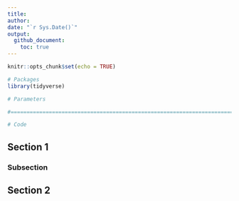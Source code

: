 ```yaml
---
title: 
author: 
date: "`r Sys.Date()`"
output: 
  github_document:
    toc: true
---
```


```r
knitr::opts_chunk$set(echo = TRUE)
```

```r
# Packages
library(tidyverse)

# Parameters

#===============================================================================

# Code
```

## Section 1

### Subsection

## Section 2

